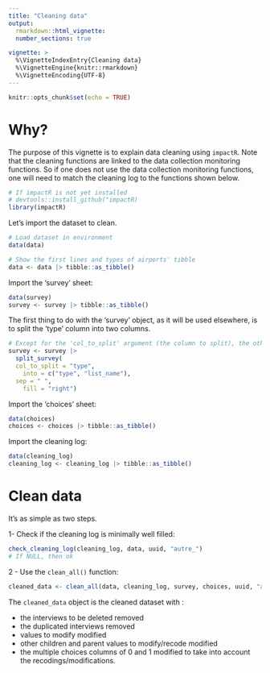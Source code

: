 ```yaml
---
title: "Cleaning data"
output:
  rmarkdown::html_vignette:
  number_sections: true

vignette: >
  %\VignetteIndexEntry{Cleaning data}
  %\VignetteEngine{knitr::rmarkdown}
  %\VignetteEncoding{UTF-8}
---
```


```r
knitr::opts_chunk$set(echo = TRUE)
```

# Why?

The purpose of this vignette is to explain data cleaning using `impactR`. Note that the cleaning functions are linked to the data collection monitoring functions. So if one does not use the data collection monitoring functions, one will need to match the cleaning log to the functions shown below.


```r
# If impactR is not yet installed
# devtools::install_github("impactR)
library(impactR)
```



Let's import the dataset to clean.
```r
# Load dataset in environment
data(data)

# Show the first lines and types of airports' tibble
data <- data |> tibble::as_tibble()
```

Import the 'survey' sheet:

```r
data(survey)
survey <- survey |> tibble::as_tibble()
```

The first thing to do with the 'survey' object, as it will be used elsewhere, is to split the 'type' column into two columns.
```r
# Except for the 'col_to_split' argument (the column to split), the other parameters are the default parameters
survey <- survey |>
  split_survey(
  col_to_split = "type",
    into = c("type", "list_name"),
  sep = " ",
    fill = "right")
```
Import the 'choices' sheet:
```r
data(choices)
choices <- choices |> tibble::as_tibble()
```

Import the cleaning log:
```r
data(cleaning_log)
cleaning_log <- cleaning_log |> tibble::as_tibble()
```


# Clean data

It's as simple as two steps.

1- Check if the cleaning log is minimally well filled:
```r
check_cleaning_log(cleaning_log, data, uuid, "autre_")
# If NULL, then ok
```

2 - Use the `clean_all()` function:
```r
cleaned_data <- clean_all(data, cleaning_log, survey, choices, uuid, "autre_")
```

The `cleaned_data` object is the cleaned dataset with :

- the interviews to be deleted removed
- the duplicated interviews removed
- values to modify modified
- other children and parent values to modify/recode modified
- the multiple choices columns of 0 and 1 modified to take into account the recodings/modifications.

